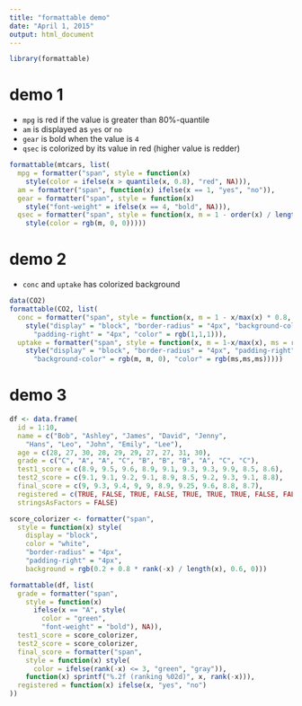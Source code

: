 ```yaml
---
title: "formattable demo"
date: "April 1, 2015"
output: html_document
---
```


```r
library(formattable)
```

# demo 1

* `mpg` is red if the value is greater than 80%-quantile
* `am` is displayed as `yes` or `no`
* `gear` is bold when the value is `4`
* `qsec` is colorized by its value in red (higher value is redder)

```r
formattable(mtcars, list(
  mpg = formatter("span", style = function(x)
    style(color = ifelse(x > quantile(x, 0.8), "red", NA))),
  am = formatter("span", function(x) ifelse(x == 1, "yes", "no")),
  gear = formatter("span", style = function(x)
    style("font-weight" = ifelse(x == 4, "bold", NA))),
  qsec = formatter("span", style = function(x, m = 1 - order(x) / length(x))
    style(color = rgb(m, 0, 0)))))
```

# demo 2

* `conc` and `uptake` has colorized background

```r
data(CO2)
formattable(CO2, list(
  conc = formatter("span", style = function(x, m = 1 - x/max(x) * 0.8, ms = round(1-m)) 
    style("display" = "block", "border-radius" = "4px", "background-color" = rgb(0, m, 0),
      "padding-right" = "4px", "color" = rgb(1,1,1))),
  uptake = formatter("span", style = function(x, m = 1-x/max(x), ms = round(1-m))
    style("display" = "block", "border-radius" = "4px", "padding-right" = "4px",
      "background-color" = rgb(m, m, 0), "color" = rgb(ms,ms,ms)))))
```

# demo 3

```r
df <- data.frame(
  id = 1:10,
  name = c("Bob", "Ashley", "James", "David", "Jenny", 
    "Hans", "Leo", "John", "Emily", "Lee"), 
  age = c(28, 27, 30, 28, 29, 29, 27, 27, 31, 30),
  grade = c("C", "A", "A", "C", "B", "B", "B", "A", "C", "C"),
  test1_score = c(8.9, 9.5, 9.6, 8.9, 9.1, 9.3, 9.3, 9.9, 8.5, 8.6),
  test2_score = c(9.1, 9.1, 9.2, 9.1, 8.9, 8.5, 9.2, 9.3, 9.1, 8.8),
  final_score = c(9, 9.3, 9.4, 9, 9, 8.9, 9.25, 9.6, 8.8, 8.7),
  registered = c(TRUE, FALSE, TRUE, FALSE, TRUE, TRUE, TRUE, FALSE, FALSE, FALSE),
  stringsAsFactors = FALSE)

score_colorizer <- formatter("span", 
  style = function(x) style(
    display = "block", 
    color = "white", 
    "border-radius" = "4px",
    "padding-right" = "4px",
    background = rgb(0.2 + 0.8 * rank(-x) / length(x), 0.6, 0)))

formattable(df, list(
  grade = formatter("span",
    style = function(x) 
      ifelse(x == "A", style(
        color = "green", 
        "font-weight" = "bold"), NA)),
  test1_score = score_colorizer,
  test2_score = score_colorizer,
  final_score = formatter("span",
    style = function(x) style(
      color = ifelse(rank(-x) <= 3, "green", "gray")),
    function(x) sprintf("%.2f (ranking %02d)", x, rank(-x))),
  registered = function(x) ifelse(x, "yes", "no")
))
```
